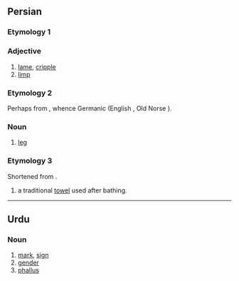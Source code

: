 ==Persian==

===Etymology 1===

===Adjective===
{{fa-adj|tr=lang}}

# [[lame]], [[cripple]]
# [[limp]]

===Etymology 2===
Perhaps from {{der|fa|ine-pro|[[*(ǝ)lak-]], [[*lēk-]]}}, whence Germanic {{m|gem-pro|*lagjaz||leg}} (English {{m|en|leg}}, Old Norse {{m|non|leggr}}).

===Noun===
{{fa-noun|tr=leng}}

# [[leg]]

===Etymology 3===
Shortened from {{m|fa|لنگوته|tr=longute}}.

{{fa-noun|tr=long}}

# a traditional [[towel]] used after bathing.

----

==Urdu==

===Noun===
{{ur-noun|tr=liṅg|g=m|hi=लिंङ्ग|hi2=लिंग}}

# [[mark]], [[sign]]
# [[gender]]
# [[phallus]]
